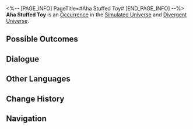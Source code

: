 <%-- [PAGE_INFO]
PageTitle=#Aha Stuffed Toy#
[END_PAGE_INFO] --%>
{{Stub}}
{{Simulated Universe Event Infobox
|id            = 10801
|title         = 
|image         = Occurrence Inorganic Lifeform.png
|domains_su    = Unknown
|domains_ext   = 
|domains_swarm = Unknown
|domains_gng   = Unknown
|domains_du    = Unknown
|requirements  = 
|prev          = 
|next          = 
|characters    = 
|factions      = 
|order         = 
|order_du      = 
}}
'''Aha Stuffed Toy''' is an [[Divergent Universe/Occurrence|Occurrence]] in the [[Simulated Universe]] and [[Divergent Universe]].

==Possible Outcomes==
{{Possible Outcomes
|choice_1 = Twist the switch on the doll's bottom!
|result_1 = Only Aha knows the secret...
|path_1   = Elation
|modes_1  = swarm

|choice_2 = Dismantle it.
|result_2 = Obtain 300 Cosmic Fragment(s).
|path_2   = Erudition
|modes_2  = gng

|choice_3 = Pat it lightly.
|result_3 = This won't break it, at least.

|choice_4 = Hit it hard!
|result_4 = I won't have Aha looking down on me!

}}
<!--
==Gameplay Notes==
* 
-->
==Dialogue==
{{Dialogue Start}}
:{{tx}}
{{Dialogue End}}

==Other Languages==
{{Other Languages
|en   = Aha Stuffed Toy
|zhs  = 阿哈玩偶
|zht  = 阿哈玩偶
|ja   = アッハ{{Rubi|人形|にんぎょう}}
|ko   = 아하 인형
|es   = Muñeco de Aha
|fr   = Peluche d'Aha
|ru   = Кукла Ахи
|th   = ตุ๊กตา Aha
|vi   = Đồ Chơi Aha
|de   = Plüsch-Aha
|id   = Boneka Mainan Aha
|pt   = Pelúcia de Aha
}}

==Change History==
{{Change History|1.0}}

==Navigation==
{{Occurrence Navbox}}
